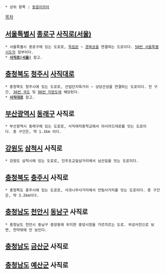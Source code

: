  * 상위 항목 : [[동음이의어]]

[[목차]] 

== [[서울특별시]] [[종로구]] [[사직로(서울)]] ==
 * 서울특별시 종로구에 있는 도로로, [[독립문]] ~ [[경복궁]]을 연결하는 도로이다. [[50번 서울특별시도]]의 일부이다.
 * '''[[사직로(서울)]]''' 참고.

== [[충청북도]] [[청주시]] [[사직대로]] ==
 * 충청북도 청주시에 있는 도로로, 산업단지육거리 ~ 상당산성을 연결하는 도로이다. 전 구간, [[36번 국도]] 및 [[96번 지방도]]에 해당된다.
 * '''[[사직대로]]''' 참고.

== [[부산광역시]] [[동래구]] 사직로 ==
 * 부산광역시 동래구에 있는 도로로, 사직여자중학교에서 아시아드대로를 잇는 도로이다. 총 구간은, 약 1.1km 이다.

== [[강원도]] [[삼척시]] 사직로 ==
 * 강원도 삼척시에 있는 도로로, 진주초교앞삼거리에서 남산길을 잇는 도로이다. 

== [[충청북도]] [[충주시]] 사직로 ==
 * 충청북도 충주시에 있는 도로로, 사과나무사거리에서 안림사거리를 잇는 도로이다. 총 구간은, 약 3.2km이다.

== [[충청남도]] [[천안시]] [[동남구]] 사직로 ==
 * 충청남도 천안시 동남구 중앙동에 위치한 중앙시장을 가르지르는 도로. 위성사진으로 보면, 천막밖에 안 보인다.

== [[충청남도]] [[금산군]] 사직로 ==

== [[충청남도]] [[예산군]] 사직로 ==
